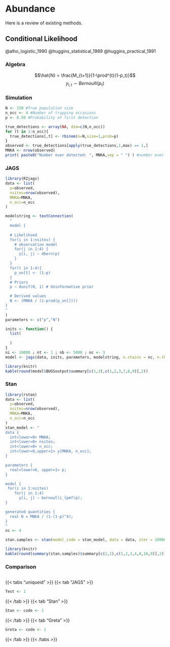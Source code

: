 # Abundance

Here is a review of existing methods.

## Conditional Likelihood

@alho_logistic_1990
@huggins_statistical_1989
@huggins_practical_1991

### Algebra
$$\hat{N} = \frac{M_{t+1}}{1-\prod^{t}(1-p_t)}$$
$$y_{i,t} \sim Bernoulli(p_t) $$

### Simulation 

```r
N <- 150 #True population size
n_occ <- 4 #Number of trapping occasions
p <- 0.50 #Probability of first detection

true_detections <- array(NA, dim=c(N,n_occ))
for (t in 1:n_occ){
  true_detections[,t] <- rbinom(n=N,size=1,prob=p)
}
observed <- true_detections[apply(true_detections,1,max) == 1,]
MNKA <- nrow(observed)
print( paste0("Number ever detected: ", MNKA,sep = " ") ) #number ever detected
```

### JAGS
```r
library(R2jags)
data <- list(
  y=observed,
  nsites=nrow(observed),
  MNKA=MNKA,
  n_occ=n_occ
)

modelstring <- textConnection(
  "
  model {
  
  # Likelihood
  for(i in 1:nsites) {
    # observation model
    for(j in 1:4) {
      y[i, j] ~ dbern(p)
    }
  }
  for(t in 1:4){
    p_un[t] <- (1-p)
  }
  # Priors
  p ~ dunif(0, 1) # Uninformative prior

  # Derived values
  N <- (MNKA / (1-prod(p_un[])))
}
"
)
parameters <- c("p","N")

inits <- function() {
  list( 
    
  )
}
ni <- 10000 ; nt <- 1 ; nb <- 5000 ; nc <- 3
model <- jags(data, inits, parameters, modelstring, n.chains = nc, n.thin = nt, n.iter = ni, n.burnin = nb)
```
```r
library(knitr)
kable(round(model$BUGSoutput$summary[c(1,3),c(1,2,3,7,8,9)],2))
```

### Stan
```r
library(rstan)
data <- list(
  y=observed,
  nsites=nrow(observed),
  MNKA=MNKA,
  n_occ=n_occ
)
stan_model <- "
data {
  int<lower=0> MNKA;
  int<lower=0> nsites;
  int<lower=0> n_occ;
  int<lower=0,upper=1> y[MNKA, n_occ];
}

parameters {
  real<lower=0, upper=1> p;
}

model {  
 for(i in 1:nsites)
    for(j in 1:4) 
      y[i, j] ~ bernoulli_lpmf(p);
}

generated quantities {
  real N = MNKA / (1-(1-p)^4);
}
"
nc <- 4

stan.samples <- stan(model_code = stan_model, data = data, iter = 10000, chains = nc, cores = nc)
```
```r
library(knitr)
kable(round(summary(stan.samples)$summary[c(2,1),c(1,2,3,4,8,10,9)],2))
```

### Comparison
```r

```

{{< tabs "uniqueid" >}}
{{< tab "JAGS" >}} 
```r
Test <- 1

``` 

{{< /tab >}}
{{< tab "Stan" >}}
```r
Stan <- code <- 1
```
{{< /tab >}}
{{< tab "Greta" >}} 
```r
Greta <- code <- 1
```
{{< /tab >}}
{{< /tabs >}}
